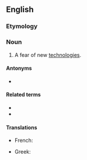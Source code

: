==English==

===Etymology===
{{af|en|techno-|-phobia}}

===Noun===
{{wikipedia}}
{{en-noun|~}}

# A fear of new [[technologies]].

====Antonyms====
* {{l|en|technophilia}}

====Related terms====
* {{l|en|technophobe}}
* {{l|en|technophobic}}

====Translations====
{{trans-top|fear of new technologies}}
* French: {{t+|fr|technophobie|f}}
{{trans-mid}}
* Greek: {{t+|el|τεχνοφοβία|f}}
{{trans-bottom}}